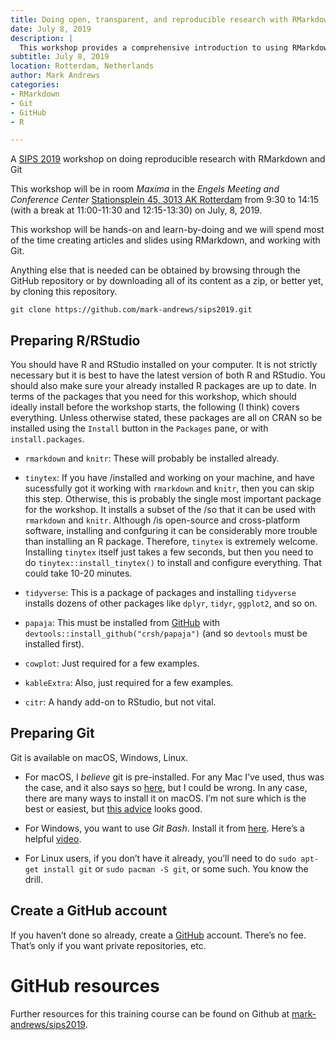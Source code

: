 ```yaml
---
title: Doing open, transparent, and reproducible research with RMarkdown and Git
date: July 8, 2019
description: |
  This workshop provides a comprehensive introduction to using RMarkdown and Git for open, transparent, and reproducible research. Participants will learn how to couple data, analysis code, and manuscript text from the earliest stages of data-analysis. The course also covers how to share RMarkdown documents with collaborators and the public using Git and Github.
subtitle: July 8, 2019
location: Rotterdam, Netherlands
author: Mark Andrews
categories:
- RMarkdown
- Git
- GitHub
- R

---
```


A [SIPS 2019](https://www.improvingpsych.org/SIPS2019/) workshop on doing reproducible research with RMarkdown and Git

This workshop will be in room *Maxima* in the *Engels Meeting and
Conference Center* [Stationsplein 45, 3013 AK
Rotterdam](https://goo.gl/maps/CNkJifuEYnvw2EM1A) from 9:30 to 14:15
(with a break at 11:00-11:30 and 12:15-13:30) on July, 8, 2019.

This workshop will be hands-on and learn-by-doing and we will spend most
of the time creating articles and slides using RMarkdown, and working
with Git. 

Anything else that is needed can be obtained by browsing through the
GitHub repository or by downloading all of its content as a zip, or
better yet, by cloning this repository.

    git clone https://github.com/mark-andrews/sips2019.git

## Preparing R/RStudio

You should have R and RStudio installed on your computer. It is not
strictly necessary but it is best to have the latest version of both R
and RStudio. You should also make sure your already installed R packages
are up to date. In terms of the packages that you need for this
workshop, which should ideally install before the workshop starts, the
following (I think) covers everything. Unless otherwise stated, these
packages are all on CRAN so be installed using the `Install` button in
the `Packages` pane, or with `install.packages`.

  - `rmarkdown` and `knitr`: These will probably be installed already.

  - `tinytex`: If you have /installed and working on your machine, and
    have sucessfully got it working with `rmarkdown` and `knitr`, then
    you can skip this step. Otherwise, this is probably the single most
    important package for the workshop. It installs a subset of the /so
    that it can be used with `rmarkdown` and `knitr`. Although /is
    open-source and cross-platform software, installing and confguring
    it can be considerably more trouble than installing an R package.
    Therefore, `tinytex` is extremely welcome. Installing `tinytex`
    itself just takes a few seconds, but then you need to do
    `tinytex::install_tinytex()` to install and configure everything.
    That could take 10-20 minutes.

  - `tidyverse`: This is a package of packages and installing
    `tidyverse` installs dozens of other packages like `dplyr`, `tidyr`,
    `ggplot2`, and so on.

  - `papaja`: This must be installed from
    [GitHub](https://github.com/crsh/papaja) with
    `devtools::install_github("crsh/papaja")` (and so `devtools` must be
    installed first).

  - `cowplot`: Just required for a few examples.

  - `kableExtra`: Also, just required for a few examples.

  - `citr`: A handy add-on to RStudio, but not vital.

## Preparing Git

Git is available on macOS, Windows, Linux.

  - For macOS, I *believe* git is pre-installed. For any Mac I’ve used,
    thus was the case, and it also says so
    [here](https://apple.stackexchange.com/a/304101), but I could be
    wrong. In any case, there are many ways to install it on macOS. I’m
    not sure which is the best or easiest, but [this
    advice](https://hackernoon.com/install-git-on-mac-a884f0c9d32c)
    looks good.

  - For Windows, you want to use *Git Bash*. Install it from
    [here](https://git-scm.com/downloads). Here’s a helpful
    [video](https://youtu.be/eo00v2aw92Y).

  - For Linux users, if you don’t have it already, you’ll need to do
    `sudo apt-get install git` or `sudo pacman -S git`, or some such.
    You know the drill.

## Create a GitHub account

If you haven’t done so already, create a [GitHub](https://github.com/)
account. There’s no fee. That’s only if you want private repositories,
etc.

# GitHub resources

Further resources for this training course can be found on Github at [mark-andrews/sips2019](https://github.com/mark-andrews/sips2019).
